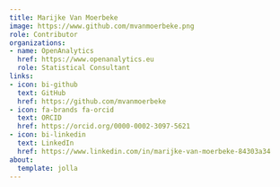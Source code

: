 ```yaml
---
title: Marijke Van Moerbeke
image: https://www.github.com/mvanmoerbeke.png
role: Contributor
organizations:
- name: OpenAnalytics
  href: https://www.openanalytics.eu
  role: Statistical Consultant
links:
- icon: bi-github
  text: GitHub
  href: https://github.com/mvanmoerbeke
- icon: fa-brands fa-orcid
  text: ORCID
  href: https://orcid.org/0000-0002-3097-5621
- icon: bi-linkedin
  text: LinkedIn
  href: https://www.linkedin.com/in/marijke-van-moerbeke-84303a34
about:
  template: jolla
---
```


